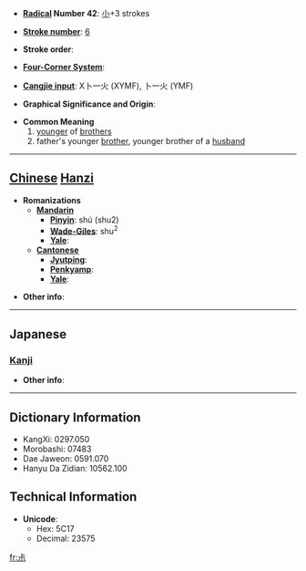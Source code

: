 * '''[[Wiktionary:Chinese radical index| Radical]] Number 42''': [[Wiktionary:Chinese radical index 小|小]]+3 strokes

* '''[[Wiktionary:Chinese total strokes index|Stroke number]]''': [[Wiktionary:Chinese total strokes index 6|6]]

* '''Stroke order''': 

* '''[[Wiktionary:Chinese four corner index|Four-Corner System]]''': 

* '''[[Wiktionary:Chinese Cangjie index|Cangjie input]]''': X卜一火 (XYMF), 卜一火 (YMF)

* '''Graphical Significance and Origin''': 

* '''Common Meaning'''
*#[[younger]] of [[brother]]s
*# father's younger [[brother]], younger brother of a [[husband]]


----

== [[Chinese]] [[Hanzi]] ==

* '''Romanizations'''
** '''[[Mandarin]]'''
*** '''[[Pinyin]]''': shú (shu2)
*** '''[[Wade-Giles]]''': shu<sup>2</sup>
*** '''[[Yale]]''': 
** '''[[Cantonese]]'''
*** '''[[Jyutping]]''':
*** '''[[Penkyamp]]''': 
*** '''[[Yale]]''': 

* '''Other info''': 

----

==Japanese==
===[[Kanji]]===
{{kanji|on readings=[[しゅく]] (shuku)|kun readings=[[まめ]] (mame)}}

* '''Other info''':  

----

== Dictionary Information ==

* KangXi: 0297.050
* Morobashi: 07483
* Dae Jaweon: 0591.070
* Hanyu Da Zidian: 10562.100

== Technical Information ==

* '''Unicode''':
** Hex: 5C17
** Decimal: 23575

[[fr:尗]]